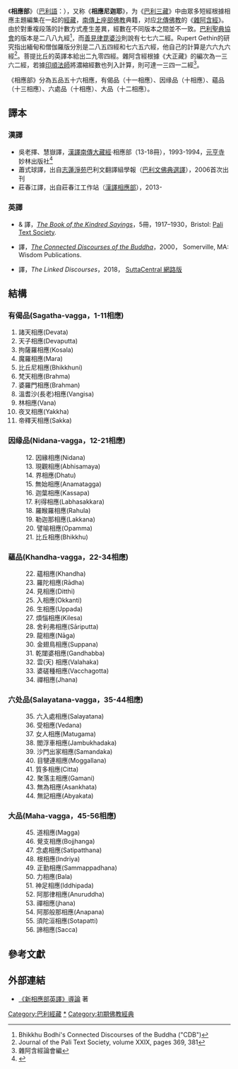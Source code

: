 {{about|[[上座部佛教|上座部佛教]][[经藏|经藏]]中的组成部分《相應部》|[[北传佛教|北传佛教]]典籍中所对应的内容|杂阿含经}}
{{PaliCanon}}
《'''相應部'''》（[[巴利語|巴利語]]：{{lang|IAST|Saṃyutta Nikāya}}），又称《'''相應尼迦耶'''》，为《[[巴利三藏|巴利三藏]]》中由眾多短經根據相應主題編集在一起的[[經藏|經藏]]，[[上座部佛教|南傳上座部佛教]]典籍，对应[[北傳佛教|北傳佛教]]的《[[雜阿含經|雜阿含經]]》。由於對重複段落的計數方式產生差異，經數在不同版本之間並不一致。[[巴利聖典協會|巴利聖典協會]]的版本是二八八九經<ref>Bhikkhu Bodhi's Connected Discourses of the Buddha ("CDB")</ref>，而[[善見律毘婆沙|善見律毘婆沙]]則說有七七六二經。Rupert Gethin的研究指出緬甸和僧伽羅版分別是二八五四經和七六五六經，他自己的計算是六六九六經<ref>Journal of the Pali Text Society, volume XXIX, pages 369, 381</ref>。菩提比丘的英譯本給出二九零四經。雜阿含經根據《大正藏》的編次為一三六二經，若據[[印順法師|印順法師]]將濃縮經數也列入計算，則可達一三四一二經<ref>雜阿含經論會編</ref>。

《相應部》分為五品五十六相應，有偈品（十一相應）、因缘品（十相應）、蘊品（十三相應）、六處品（十相應）、大品（十二相應）。

==譯本==
===漢譯===
* 吳老擇、慧嶽譯，[http://tripitaka.cbeta.org/N 漢譯南傳大藏經]·相應部（13-18冊），1993-1994，[[元亨寺|元亨寺]]妙林出版社<ref>{{cite web |title=元亨寺版《南傳大藏經》譯經紀錄 |url=http://yifertw.blogspot.com/2018/03/blog-post_12.html}}</ref>
* 蕭式球譯，出自[[志蓮淨苑|志蓮淨苑]]巴利文翻譯組學報（[http://www.chilin.edu.hk/edu/report_section.asp?section_id=5 巴利文佛典選譯]），2006首次出刊
* 莊春江譯，出自莊春江工作站（[http://agama.buddhason.org/SN/index.htm 漢譯相應部]），2013-

===英譯===
*{{le|Caroline Rhys Davids|Caroline Rhys Davids}} & {{le|F. L. Woodward|F. L. Woodward}}譯，[https://books.google.com/books/about/The_Book_of_the_Kindred_Sayings_Sanyutta.html?id=Zve41lqR-qQC ''The Book of the Kindred Sayings'']，5冊，1917–1930，Bristol: [[巴利聖典協會|Pali Text Society]]. {{ISBN|978-0860130123}}
*{{le|Bhikkhu Bodhi|Bhikkhu Bodhi}}譯，[https://books.google.com/books/about/The_Connected_Discourses_of_the_Buddha.html?id=MEA6AwAAQBAJ ''The Connected Discourses of the Buddha'']，2000， Somerville, MA: Wisdom Publications. {{ISBN|0-86171-331-1}}
*{{le|Bhante Sujato|Bhikkhu Sujato}}譯，''The Linked Discourses''，2018， [https://suttacentral.net/sn SuttaCentral 網路版]

== 結構== 
=== 有偈品(Sagatha-vagga，1-11相應)===
#諸天相應(Devata)<br/>
#天子相應(Devaputta)<br/>
#拘薩羅相應(Kosala)<br/>
#魔羅相應(Mara)<br/>
#比丘尼相應(Bhikkhuni)<br/>
#梵天相應(Brahma)<br/>
#婆羅門相應(Brahman)<br/>
#溫耆沙(長老)相應(Vangisa)<br/>
#林相應(Vana)<br/>
#夜叉相應(Yakkha)<br/>
#帝釋天相應(Sakka)

===因缘品(Nidana-vagga，12-21相應)===
:12. 因緣相應(Nidana)<br/>
:13. 現觀相應(Abhisamaya)<br/>
:14. 界相應(Dhatu)<br/>
:15. 無始相應(Anamatagga)<br/>
:16. 迦葉相應(Kassapa)<br/>
:17. 利得相應(Labhasakkara)<br/>
:18. 羅睺羅相應(Rahula)<br/>
:19. 勒迦那相應(Lakkana)<br/>
:20. 譬喻相應(Opamma)<br/>
:21. 比丘相應(Bhikkhu)

===蘊品(Khandha-vagga，22-34相應)===
:22. 蘊相應(Khandha)<br/>
:23. 羅陀相應(Rādha)<br/>
:24. 見相應(Ditthi)<br/>
:25. 入相應(Okkanti)<br/>
:26. 生相應(Uppada)<br/>
:27. 煩惱相應(Kilesa)<br/>
:28. 舍利弗相應(Sāriputta)<br/>
:29. 龍相應(Nāga)<br/>
:30. 金翅鳥相應(Suppana)<br/>
:31. 乾闥婆相應(Gandhabba)<br/>
:32. 雲(天) 相應(Valahaka)<br/>
:33. 婆磋種相應(Vacchagotta)<br/>
:34. 禪相應(Jhana)

===六处品(Salayatana-vagga，35-44相應)===
:35. 六入處相應(Salayatana)<br/>
:36. 受相應(Vedana)<br/>
:37. 女人相應(Matugama)<br/>
:38. 閻浮車相應(Jambukhadaka)<br/>
:39. 沙門出家相應(Samandaka)<br/>
:40. 目犍連相應(Moggallana)<br/>
:41. 質多相應(Citta)<br/>
:42. 聚落主相應(Gamani)<br/>
:43. 無為相應(Asankhata)<br/>
:44. 無記相應(Abyakata)

===大品(Maha-vagga，45-56相應)=== 
:45. 道相應(Magga)<br/>
:46. 覺支相應(Bojjhanga)<br/>
:47. 念處相應(Satipatthana)<br/>
:48. 根相應(Indriya)<br/>
:49. 正勤相應(Sammappadhana)<br/>
:50. 力相應(Bala)<br/>
:51. 神足相應(Iddhipada)<br/>
:52. 阿那律相應(Anuruddha)<br/>
:53. 禪相應(jhana)<br/>
:54. 阿那般那相應(Anapana)<br/>
:55. 須陀洹相應(Sotapatti)<br/>
:56. 諦相應(Sacca)

==參考文獻==
<div class="references-small">
<references></references>
</div>

==外部連結==
* [http://tkwen.sutta.org/Intro_CDB.pdf 《新相應部英譯》導論] {{Wayback|url=http://tkwen.sutta.org/Intro_CDB.pdf |date=20160804100642 }} {{tsl|en|Bhikkhu Bodhi|菩提比丘}}著

[[Category:巴利經藏|Category:巴利經藏]]
[[Category:相應部|*]]
[[Category:初期佛教經典|Category:初期佛教經典]]